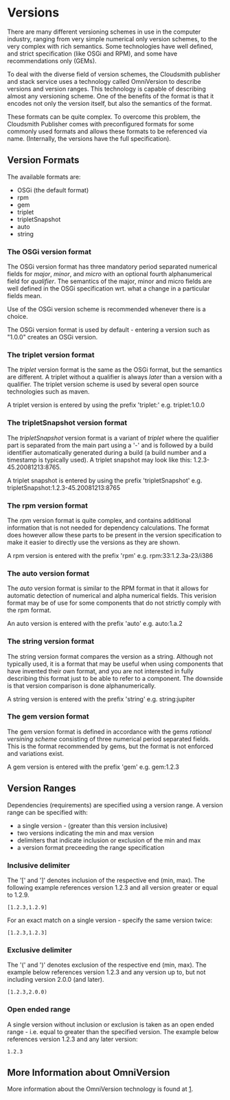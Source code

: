 =Versions=
There are many different versioning schemes in use in the computer industry, ranging from very simple numerical only version schemes, to the very complex with rich semantics. Some technologies have well defined, and strict specification (like OSGi and RPM), and some have recommendations only (GEMs). 

To deal with the diverse field of version schemes, the Cloudsmith publisher and stack service uses a technology called OmniVersion to describe versions and version ranges. This technology is capable of describing almost any versioning scheme. One of the benefits of the format is that it encodes not only the version itself, but also the semantics of the format.

These formats can be quite complex. To overcome this problem, the Cloudsmith Publisher comes with preconfigured formats for some commonly used formats and allows these formats to be referenced via name. (Internally, the versions have the full specification).

==Version Formats==
The available formats are:
* OSGi (the default format)
* rpm
* gem
* triplet
* tripletSnapshot
* auto
* string

===The OSGi version format===
The OSGi version format has three mandatory period separated numerical fields for ''major'', ''minor'', and ''micro'' with an optional fourth alphanumerical field for ''qualifier''. The semantics of the major, minor and micro fields are well defined in the OSGi specification wrt. what a change in a particular fields mean.

Use of the OSGi version scheme is recommended whenever there is a choice.

The OSGi version format is used by default - entering a version such as "1.0.0" creates an OSGi version.

===The triplet version format===
The ''triplet'' version format is the same as the OSGi format, but the semantics are different. A triplet without a qualifier is always ''later'' than a version with a qualifier. The triplet version scheme is used by several open source technologies such as maven.

A triplet version is entered by using the prefix 'triplet:' e.g. triplet:1.0.0

===The tripletSnapshot version format===
The ''tripletSnapshot'' version format is a variant of ''triplet'' where the qualifier part is separated from the main part using a '-' and is followed by a build identifier automatically generated during a build (a build number and a timestamp is typically used). A triplet snapshot may look like this: 1.2.3-45.20081213:8765.

A triplet snapshot is entered by using the prefix 'tripletSnapshot' e.g. tripletSnapshot:1.2.3-45.20081213:8765

===The rpm version format===
The ''rpm'' version format is quite complex, and contains additional information that is not needed for dependency calculations. The format does however allow these parts to be present in the version specification to make it easier to directly use the versions as they are shown.

A rpm version is entered with the prefix 'rpm' e.g. rpm:33:1.2.3a-23/i386

===The auto version format===
The ''auto'' version format is similar to the RPM format in that it allows for automatic detection of numerical and alpha numerical fields. This verision format may be of use for some components that do not strictly comply with the rpm format.

An auto version is entered with the prefix 'auto' e.g. auto:1.a.2

===The string version format===
The string version format compares the version as a string. Although not typically used, it is a format that may be useful when using components that have invented their own format, and you are not interested in fully describing this format just to be able to refer to a component. The downside is that version comparison is done alphanumerically.

A string version is entered with the prefix 'string' e.g. string:jupiter

===The gem version format===
The gem version format is defined in accordance with the gems ''rational versining scheme'' consisting of three numerical period separated fields. This is the format recommended by gems, but the format is not enforced and variations exist.

A gem version is entered with the prefix 'gem' e.g. gem:1.2.3

==Version Ranges==
Dependencies (requirements) are specified using a version range. A version range can be specified with:
* a single version - (greater than this version inclusive)
* two versions indicating the min and max version
* delimiters that indicate inclusion or exclusion of the min and max
* a version format preceeding the range specification

===Inclusive delimiter===
The &apos;&#91;&apos; and &apos;&#93;&apos; denotes inclusion of the respective end (min, max). The following example references version 1.2.3 and all version greater or equal to 1.2.9.
 [1.2.3,1.2.9]
 
For an exact match on a single version - specify the same version twice:
 [1.2.3,1.2.3]

===Exclusive delimiter===
The &apos;(&apos; and &apos;)&apos; denotes exclusion of the respective end (min, max). The example below references version 1.2.3 and any version up to, but not including version 2.0.0 (and later).
 [1.2.3,2.0.0)

===Open ended range===
A single version without inclusion or exclusion is taken as an open ended range - i.e. equal to greater than the specified version. The example below references version 1.2.3 and any later version:
 1.2.3

==More Information about OmniVersion==
More information about the OmniVersion technology is found at [http://wiki.eclipse.org/Equinox/p2/Omni_Version].
 